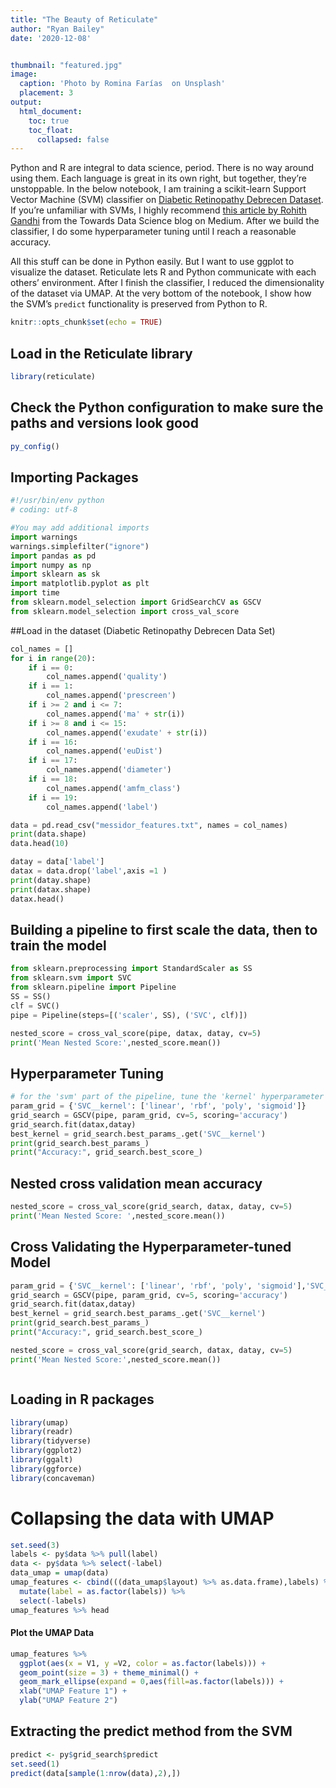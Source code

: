 ```yaml
---
title: "The Beauty of Reticulate"
author: "Ryan Bailey"
date: '2020-12-08'


thumbnail: "featured.jpg"
image:
  caption: 'Photo by Romina Farías  on Unsplash'
  placement: 3
output:
  html_document:
    toc: true
    toc_float:
      collapsed: false
---
```


Python and R are integral to data science, period. There is no way around using them. Each language is great in its own right, but together, they're unstoppable.  In the below notebook, I am training a scikit-learn Support Vector Machine (SVM) classifier on [Diabetic Retinopathy Debrecen Dataset](https://archive.ics.uci.edu/ml/datasets/Diabetic+Retinopathy+Debrecen+Data+Set). If you're unfamiliar with SVMs, I highly recommend [this article by Rohith Gandhi](https://towardsdatascience.com/support-vector-machine-introduction-to-machine-learning-algorithms-934a444fca47) from the Towards Data Science blog on Medium. After we build the classifier, I do some hyperparameter tuning until I reach a reasonable accuracy. 

All this stuff can be done in Python easily. But I want to use ggplot to visualize the dataset. Reticulate lets R and Python communicate with each others' environment. After I finish the classifier, I reduced the dimensionality of the dataset via UMAP. At the very bottom of the notebook, I show how the SVM's `predict` functionality is preserved from Python to R.  


```r
knitr::opts_chunk$set(echo = TRUE)
```

## Load in the Reticulate library
```r
library(reticulate)
```

## Check the Python configuration to make sure the paths and versions look good
```r
py_config()
```

## Importing Packages
```python
#!/usr/bin/env python
# coding: utf-8

#You may add additional imports
import warnings
warnings.simplefilter("ignore")
import pandas as pd
import numpy as np
import sklearn as sk
import matplotlib.pyplot as plt
import time
from sklearn.model_selection import GridSearchCV as GSCV
from sklearn.model_selection import cross_val_score
```

##Load in the dataset (Diabetic Retinopathy Debrecen Data Set)
```python
col_names = []
for i in range(20):
    if i == 0:
        col_names.append('quality')
    if i == 1:
        col_names.append('prescreen')
    if i >= 2 and i <= 7:
        col_names.append('ma' + str(i))
    if i >= 8 and i <= 15:
        col_names.append('exudate' + str(i))
    if i == 16:
        col_names.append('euDist')
    if i == 17:
        col_names.append('diameter')
    if i == 18:
        col_names.append('amfm_class')
    if i == 19:
        col_names.append('label')

data = pd.read_csv("messidor_features.txt", names = col_names)
print(data.shape)
data.head(10)
```

```python
datay = data['label']
datax = data.drop('label',axis =1 )
print(datay.shape)
print(datax.shape)
datax.head()
```

## Building a pipeline to first scale the data, then to train the model
```python
from sklearn.preprocessing import StandardScaler as SS
from sklearn.svm import SVC
from sklearn.pipeline import Pipeline
SS = SS()
clf = SVC()
pipe = Pipeline(steps=[('scaler', SS), ('SVC', clf)])

nested_score = cross_val_score(pipe, datax, datay, cv=5)
print('Mean Nested Score:',nested_score.mean())

```

## Hyperparameter Tuning
```python
# for the 'svm' part of the pipeline, tune the 'kernel' hyperparameter
param_grid = {'SVC__kernel': ['linear', 'rbf', 'poly', 'sigmoid']}
grid_search = GSCV(pipe, param_grid, cv=5, scoring='accuracy')
grid_search.fit(datax,datay)
best_kernel = grid_search.best_params_.get('SVC__kernel')
print(grid_search.best_params_)
print("Accuracy:", grid_search.best_score_)
```

## Nested cross validation mean accuracy
```python
nested_score = cross_val_score(grid_search, datax, datay, cv=5)
print('Mean Nested Score: ',nested_score.mean())
```

## Cross Validating the Hyperparameter-tuned Model
```python
param_grid = {'SVC__kernel': ['linear', 'rbf', 'poly', 'sigmoid'],'SVC__C':list(range(50,110,10))}
grid_search = GSCV(pipe, param_grid, cv=5, scoring='accuracy')
grid_search.fit(datax,datay)
best_kernel = grid_search.best_params_.get('SVC__kernel')
print(grid_search.best_params_)
print("Accuracy:", grid_search.best_score_)

nested_score = cross_val_score(grid_search, datax, datay, cv=5)
print('Mean Nested Score:',nested_score.mean())



```

## Loading in R packages
```r
library(umap)
library(readr)
library(tidyverse)
library(ggplot2)
library(ggalt)
library(ggforce)
library(concaveman)
```

# Collapsing the data with UMAP
```r
set.seed(3)
labels <- py$data %>% pull(label)
data <- py$data %>% select(-label)
data_umap = umap(data)
umap_features <- cbind(((data_umap$layout) %>% as.data.frame),labels) %>% 
  mutate(label = as.factor(labels)) %>% 
  select(-labels)
umap_features %>% head
```

#### Plot the UMAP Data
```r
umap_features %>% 
  ggplot(aes(x = V1, y =V2, color = as.factor(labels))) + 
  geom_point(size = 3) + theme_minimal() + 
  geom_mark_ellipse(expand = 0,aes(fill=as.factor(labels))) +
  xlab("UMAP Feature 1") + 
  ylab("UMAP Feature 2")
```

## Extracting the predict method from the SVM
```r
predict <- py$grid_search$predict
set.seed(1)
predict(data[sample(1:nrow(data),2),])
```


